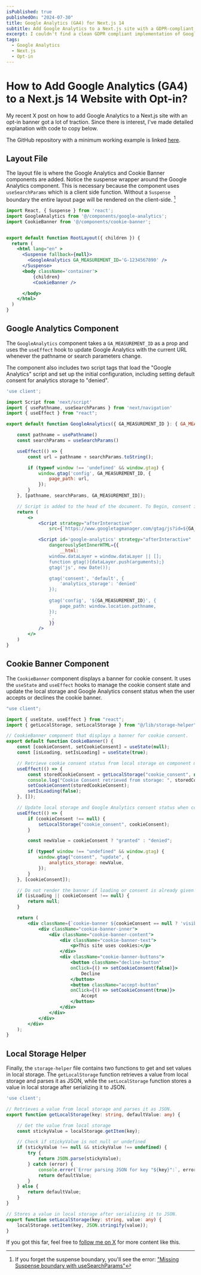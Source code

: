 ```yaml
---
isPublished: true
publishedOn: "2024-07-30"
title: Google Analytics (GA4) for Next.js 14
subtitle: Add Google Analytics to a Next.js site with a GDPR-compliant opt-in cookie banner.
excerpt: I couldn't find a clean GDPR compliant implementation of Google Analytics (GA4) for Next.js 14 single page apps, so here it is.
tags:
  - Google Analytics
  - Next.js
  - Opt-in
---
```


# How to Add Google Analytics (GA4) to a Next.js 14 Website with Opt-in?

My recent X post on how to add Google Analytics to a Next.js site with an opt-in banner got a lot of traction. 
Since there is interest, I've made detailed explanation with code to copy below.

<Note>The GitHub repository with a minimum working example is linked [here](https://github.com/maxontech/google-analytics-nextjs).</Note>


<Tweet id="1816902104599953645" />

## Layout File

The layout file is where the Google Analytics and Cookie Banner components are added. Notice the suspense wrapper around the
Google Analytics component. This is necessary because the component uses `useSearchParams` which is a client side function.
Without a `Suspense` boundary the entire layout page will be rendered on the client-side. [^1]






```jsx
import React, { Suspense } from 'react';
import GoogleAnalytics from '@/components/google-analytics';
import CookieBanner from '@/components/cookie-banner';


export default function RootLayout({ children }) {
  return (
    <html lang="en" >
      <Suspense fallback={null}>
        <GoogleAnalytics GA_MEASUREMENT_ID='G-1234567890' />
      </Suspense>
      <body className='container'>
          {children}
          <CookieBanner />

      </body>
    </html>
  )
}

```


## Google Analytics Component

The `GoogleAnalytics` component takes a `GA_MEASUREMENT_ID` as a prop and uses the `useEffect` hook to update Google Analytics with the current URL whenever the pathname or search parameters change.

The component also includes two script tags that load the "Google Analytics" script and set up the initial configuration, including setting default consent for analytics storage to "denied". 

```jsx
'use client';

import Script from 'next/script'
import { usePathname, useSearchParams } from 'next/navigation'
import { useEffect } from "react";

export default function GoogleAnalytics({ GA_MEASUREMENT_ID }: { GA_MEASUREMENT_ID: string }) {

    const pathname = usePathname()
    const searchParams = useSearchParams()

    useEffect(() => {
        const url = pathname + searchParams.toString();

        if (typeof window !== 'undefined' && window.gtag) {
            window.gtag('config', GA_MEASUREMENT_ID, {
                page_path: url,
            });
        }
    }, [pathname, searchParams, GA_MEASUREMENT_ID]);

    // Script is added to the head of the document. To Begin, consent is denied.
    return (
        <>
            <Script strategy="afterInteractive"
                src={`https://www.googletagmanager.com/gtag/js?id=${GA_MEASUREMENT_ID}`} />

            <Script id='google-analytics' strategy="afterInteractive"
                dangerouslySetInnerHTML={{
                    __html: `
                window.dataLayer = window.dataLayer || [];
                function gtag(){dataLayer.push(arguments);}
                gtag('js', new Date());

                gtag('consent', 'default', {
                    'analytics_storage': 'denied'
                });
                
                gtag('config', '${GA_MEASUREMENT_ID}', {
                    page_path: window.location.pathname,
                });
                `,
                }}
            />
        </>
    )
}

```

## Cookie Banner Component

The `CookieBanner` component displays a banner for cookie consent. It uses the `useState` and `useEffect` hooks to manage the cookie consent state 
and update the local storage and Google Analytics consent status when the user accepts or declines the cookie banner.

```jsx
"use client";

import { useState, useEffect } from "react";
import { getLocalStorage, setLocalStorage } from "@/lib/storage-helper";

// CookieBanner component that displays a banner for cookie consent.
export default function CookieBanner() {
    const [cookieConsent, setCookieConsent] = useState(null);
    const [isLoading, setIsLoading] = useState(true);

    // Retrieve cookie consent status from local storage on component mount
    useEffect(() => {
        const storedCookieConsent = getLocalStorage("cookie_consent", null);
        console.log("Cookie Consent retrieved from storage: ", storedCookieConsent);
        setCookieConsent(storedCookieConsent);
        setIsLoading(false);
    }, []);

    // Update local storage and Google Analytics consent status when cookieConsent changes
    useEffect(() => {
        if (cookieConsent !== null) {
            setLocalStorage("cookie_consent", cookieConsent);
        }

        const newValue = cookieConsent ? "granted" : "denied";

        if (typeof window !== "undefined" && window.gtag) {
            window.gtag("consent", "update", {
                analytics_storage: newValue,
            });
        }
    }, [cookieConsent]);

    // Do not render the banner if loading or consent is already given
    if (isLoading || cookieConsent !== null) {
        return null;
    }

    return (
        <div className={`cookie-banner ${cookieConsent == null ? 'visible' : 'hidden'}`}>
            <div className="cookie-banner-inner">
                <div className="cookie-banner-content">
                    <div className="cookie-banner-text">
                        <p>This site uses cookies:</p>
                    </div>
                    <div className="cookie-banner-buttons">
                        <button className="decline-button" 
                        onClick={() => setCookieConsent(false)}>
                            Decline
                        </button>
                        <button className="accept-button" 
                        onClick={() => setCookieConsent(true)}>
                            Accept
                        </button>
                    </div>
                </div>
            </div>
        </div>
    );
}

```

## Local Storage Helper
Finally, the `storage-helper` file contains two functions to get and set values in local storage. 
The `getLocalStorage` function retrieves a value from local storage and parses it as JSON, while
 the `setLocalStorage` function stores a value in local storage after serializing it to JSON.

```ts
'use client';

// Retrieves a value from local storage and parses it as JSON.
export function getLocalStorage(key: string, defaultValue: any) {

    // Get the value from local storage
    const stickyValue = localStorage.getItem(key);

    // Check if stickyValue is not null or undefined
    if (stickyValue !== null && stickyValue !== undefined) {
        try {
            return JSON.parse(stickyValue);
        } catch (error) {
            console.error(`Error parsing JSON for key "${key}":`, error);
            return defaultValue;
        }
    } else {
        return defaultValue;
    }
}

// Stores a value in local storage after serializing it to JSON.
export function setLocalStorage(key: string, value: any) {
    localStorage.setItem(key, JSON.stringify(value));
}
```

If you got this far, feel free to [follow me on X](https://x.com/max_on_tech) for more content like this.


[^1]: If you forget the suspense boundary, you'll see the error: ["Missing Suspense boundary with useSearchParams"](https://nextjs.org/docs/messages/missing-suspense-with-csr-bailout)